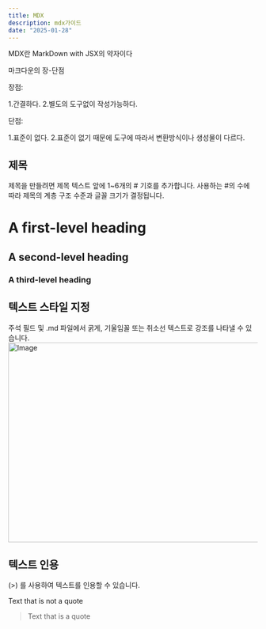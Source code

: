 ```yaml
---
title: MDX
description: mdx가이드
date: "2025-01-28"
---
```

MDX란 MarkDown with JSX의 약자이다 

마크다운의 장-단점

장점:

1.간결하다. 2.별도의 도구없이 작성가능하다.

단점: 

1.표준이 없다. 2.표준이 없기 때문에 도구에 따라서 변환방식이나 생성물이 다르다.

## 제목
제목을 만들려면 제목 텍스트 앞에 1~6개의 # 기호를 추가합니다. 사용하는 #의 수에 따라 제목의 계층 구조 수준과 글꼴 크기가 결정됩니다.
# A first-level heading
## A second-level heading
### A third-level heading

## 텍스트 스타일 지정
주석 필드 및 .md 파일에서 굵게, 기울임꼴 또는 취소선 텍스트로 강조를 나타낼 수 있습니다.
<Image src="/blog-post-5.pㅜg" width="718" height="404" alt="Image" />

## 텍스트 인용
(>) 를 사용하여 텍스트를 인용할 수 있습니다.

Text that is not a quote

> Text that is a quote
